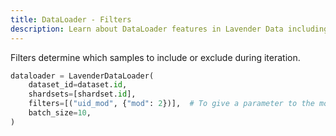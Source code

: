 ```yaml
---
title: DataLoader - Filters
description: Learn about DataLoader features in Lavender Data including shuffling, fault tolerance, and resumable iterations
---
```


Filters determine which samples to include or exclude during iteration.

```python
dataloader = LavenderDataLoader(
    dataset_id=dataset.id,
    shardsets=[shardset.id],
    filters=[("uid_mod", {"mod": 2})],  # To give a parameter to the module, use a tuple (name, params)
    batch_size=10,
)
```

